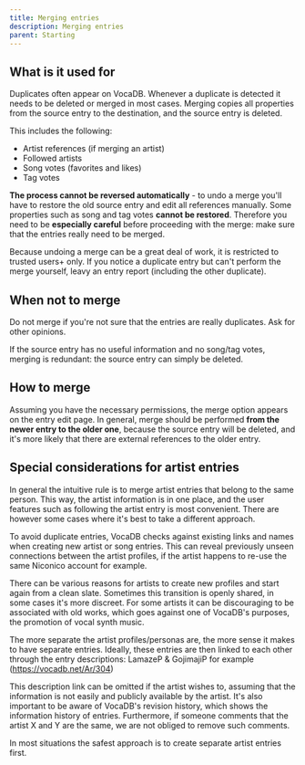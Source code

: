 ---
title: Merging entries
description: Merging entries
parent: Starting
---

## What is it used for
Duplicates often appear on VocaDB. Whenever a duplicate is detected it needs to be deleted or merged in most cases. Merging copies all properties from the source entry to the destination, and the source entry is deleted. 

This includes the following:
* Artist references (if merging an artist)
* Followed artists
* Song votes (favorites and likes)
* Tag votes

**The process cannot be reversed automatically** - to undo a merge you'll have to restore the old source entry and edit all references manually. Some properties such as song and tag votes **cannot be restored**. Therefore you need to be **especially careful** before proceeding with the merge: make sure that the entries really need to be merged.

Because undoing a merge can be a great deal of work, it is restricted to trusted users+ only. If you notice a duplicate entry but can't perform the merge yourself, leavy an entry report (including the other duplicate).

## When not to merge
Do not merge if you're not sure that the entries are really duplicates. Ask for other opinions.

If the source entry has no useful information and no song/tag votes, merging is redundant: the source entry can simply be deleted.

## How to merge
Assuming you have the necessary permissions, the merge option appears on the entry edit page. In general, merge should be performed **from the newer entry to the older one**, because the source entry will be deleted, and it's more likely that there are external references to the older entry.

## Special considerations for artist entries

In general the intuitive rule is to merge artist entries that belong to the same person. This way, the artist information is in one place, and the user features such as following the artist entry is most convenient. There are however some cases where it's best to take a different approach.

To avoid duplicate entries, VocaDB checks against existing links and names when creating new artist or song entries. This can reveal previously unseen connections between the artist profiles, if the artist happens to re-use the same Niconico account for example.

There can be various reasons for artists to create new profiles and start again from a clean slate. Sometimes this transition is openly shared, in some cases it's more discreet. For some artists it can be discouraging to be associated with old works, which goes against one of VocaDB's purposes, the promotion of vocal synth music. 

The more separate the artist profiles/personas are, the more sense it makes to have separate entries. Ideally, these entries are then linked to each other through the entry descriptions: LamazeP & GojimajiP for example (https://vocadb.net/Ar/304)

This description link can be omitted if the artist wishes to, assuming that the information is not easily and publicly available by the artist. It's also important to be aware of VocaDB's revision history, which shows the information history of entries. Furthermore, if someone comments that the artist X and Y are the same, we are not obliged to remove such comments.

In most situations the safest approach is to create separate artist entries first.